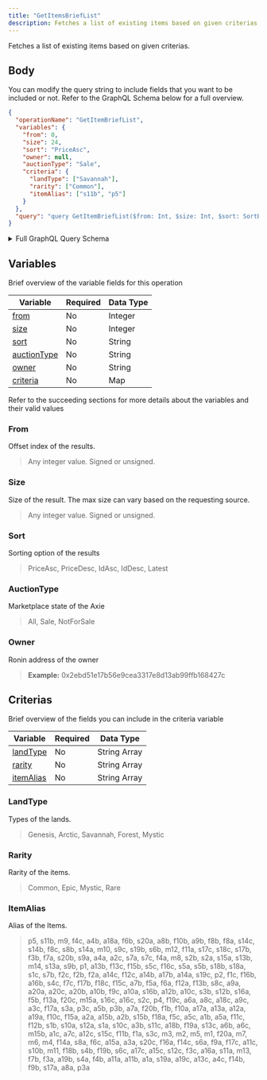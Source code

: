 ```yaml
---
title: "GetItemsBriefList"
description: Fetches a list of existing items based on given criterias.
---
```


Fetches a list of existing items based on given criterias.

## Body

You can modify the query string to include fields that you want to be included or not. Refer to the GraphQL Schema below for a full overview.

```json
{
  "operationName": "GetItemBriefList",
  "variables": {
    "from": 0,
    "size": 24,
    "sort": "PriceAsc",
    "owner": null,
    "auctionType": "Sale",
    "criteria": {
      "landType": ["Savannah"],
      "rarity": ["Common"],
      "itemAlias": ["s11b", "p5"]
    }
  },
  "query": "query GetItemBriefList($from: Int, $size: Int, $sort: SortBy, $auctionType: AuctionType, $owner: String, $criteria: ItemSearchCriteria) {\n  items(from: $from, size: $size, sort: $sort, auctionType: $auctionType, owner: $owner, criteria: $criteria) {\n    total\n    results {\n      ...ItemBrief\n      __typename\n    }\n    __typename\n  }\n}\n\nfragment ItemBrief on LandItem {\n  itemId\n  tokenType\n  tokenId\n  itemId\n  landType\n  name\n  itemAlias\n  rarity\n  figureURL\n  auction {\n    ...AxieAuction\n    __typename\n  }\n  __typename\n}\n\nfragment AxieAuction on Auction {\n  startingPrice\n  endingPrice\n  startingTimestamp\n  endingTimestamp\n  duration\n  timeLeft\n  currentPrice\n  currentPriceUSD\n  suggestedPrice\n  seller\n  listingIndex\n  state\n  __typename\n}\n"
}
```

<details>
<summary>Full GraphQL Query Schema</summary> 
<p>
&nbsp;

```graphql
query GetItemBriefList(
  $from: Int
  $size: Int
  $sort: SortBy
  $auctionType: AuctionType
  $owner: String
  $criteria: ItemSearchCriteria
) {
  items(
    from: $from
    size: $size
    sort: $sort
    auctionType: $auctionType
    owner: $owner
    criteria: $criteria
  ) {
    total
    results {
      ...ItemBrief
      __typename
    }
    __typename
  }
}

fragment ItemBrief on LandItem {
  itemId
  tokenType
  tokenId
  itemId
  landType
  name
  itemAlias
  rarity
  figureURL
  auction {
    ...AxieAuction
    __typename
  }
  __typename
}

fragment AxieAuction on Auction {
  startingPrice
  endingPrice
  startingTimestamp
  endingTimestamp
  duration
  timeLeft
  currentPrice
  currentPriceUSD
  suggestedPrice
  seller
  listingIndex
  state
  __typename
}
```

</p>
</details>

## Variables

Brief overview of the variable fields for this operation

| Variable                    | Required | Data Type |
| --------------------------- | -------- | --------- |
| [from](#from)               | No       | Integer   |
| [size](#size)               | No       | Integer   |
| [sort](#sort)               | No       | String    |
| [auctionType](#auctiontype) | No       | String    |
| [owner](#owner)             | No       | String    |
| [criteria](#criteria)       | No       | Map       |

Refer to the succeeding sections for more details about the variables and their valid values

### From

Offset index of the results.

> Any integer value. Signed or unsigned.

### Size

Size of the result. The max size can vary based on the requesting source.

> Any integer value. Signed or unsigned.

### Sort

Sorting option of the results

> PriceAsc, PriceDesc, IdAsc, IdDesc, Latest

### AuctionType

Marketplace state of the Axie

> All, Sale, NotForSale

### Owner

Ronin address of the owner

> **Example:** 0x2ebd51e17b56e9cea3317e8d13ab99ffb168427c

## Criterias

Brief overview of the fields you can include in the criteria variable

| Variable                | Required | Data Type    |
| ----------------------- | -------- | ------------ |
| [landType](#landtype)   | No       | String Array |
| [rarity](#rarity)       | No       | String Array |
| [itemAlias](#itemalias) | No       | String Array |

### LandType
Types of the lands.
> Genesis, Arctic, Savannah, Forest, Mystic

### Rarity
Rarity of the items.
> Common, Epic, Mystic, Rare

### ItemAlias
Alias of the Items.
> p5, s11b, m9, f4c, a4b, a18a, f6b, s20a, a8b, f10b, a9b, f8b, f8a, s14c, s14b, f8c, s8b, s14a, m10, s9c, s19b, s6b, m12, f11a, s17c, s18c, s17b, f3b, f7a, s20b, s9a, a4a, a2c, s7a, s7c, f4a, m8, s2b, s2a, s15a, s13b, m14, s13a, s9b, p1, a13b, f13c, f15b, s5c, f16c, s5a, s5b, s18b, s18a, s1c, s7b, f2c, f2b, f2a, a14c, f12c, a14b, a17b, a14a, s19c, p2, f1c, f16b, a16b, s4c, f7c, f17b, f18c, f15c, a7b, f5a, f6a, f12a, f13b, s8c, a9a, a20a, a20c, a20b, a10b, f9c, a10a, s16b, a12b, a10c, s3b, s12b, s16a, f5b, f13a, f20c, m15a, s16c, a16c, s2c, p4, f19c, a6a, a8c, a18c, a9c, a3c, f17a, s3a, p3c, a5b, p3b, a7a, f20b, f1b, f10a, a17a, a13a, a12a, a19a, f10c, f15a, a2a, a15b, a2b, s15b, f18a, f5c, a5c, a1b, a5a, f11c, f12b, s1b, s10a, s12a, s1a, s10c, a3b, s11c, a18b, f19a, s13c, a6b, a6c, m15b, a1c, a7c, a12c, s15c, f11b, f1a, s3c, m3, m2, m5, m1, f20a, m7, m6, m4, f14a, s8a, f6c, a15a, a3a, s20c, f16a, f14c, s6a, f9a, f17c, a11c, s10b, m11, f18b, s4b, f19b, s6c, a17c, a15c, s12c, f3c, a16a, s11a, m13, f7b, f3a, a19b, s4a, f4b, a11a, a11b, a1a, s19a, a19c, a13c, a4c, f14b, f9b, s17a, a8a, p3a